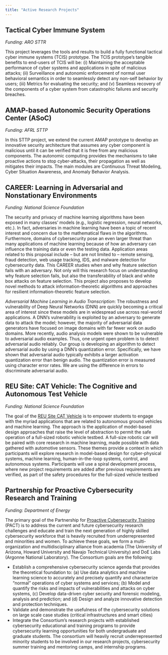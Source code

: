 ```yaml
---
title: "Active Research Projects"
---
```



## Tactical Cyber Immune System
*Funding: ARO STTR*

This project leverages the tools and results to build a fully functional tactical cyber immune systems (TCIS) prototype. The TCIS prototype’s tangible benefits to end-users of TCIS will be: (i) Maintaining the acceptable performance of cyber systems and applications in spite of malicious attacks; (ii) Surveillance and autonomic enforcement of normal user behavioral semantics in order to seamlessly detect any non-self behavior by users; (iii) Metrics for evaluating the security; and (v) Seamless recovery of the components of a cyber system from catastrophic failures and security breaches. 


## AMAP-based Autonomic Security Operations Center (ASoC)
*Funding: AFRL STTP*

In this STTP project, we extend the current AMAP prototype to develop an innovative security architecture that assumes any cyber component is malicious until it can be verified that it is free from any malicious components. The autonomic computing provides the mechanisms to take proactive actions to stop cyber-attacks, their propagation as well as mitigates their impacts. The main modules are Continuous Threat Modeling, Cyber Situation Awareness, and Anomaly Behavior Analysis. 


## CAREER: Learning in Adversarial and Nonstationary Environments
*Funding: National Science Foundation* 

The security and privacy of machine learning algorithms have been exposed in many classes’ models (e.g., logistic regression, neural networks, etc.). In fact, adversaries in machine learning have been a topic of recent interest and concern due to the mathematical flaws in the algorithms. Furthermore, domains of cybersecurity pose an even larger threat than many applications of machine learning because of how an adversary can influence the training data or even the testing data. Application areas related to this proposal include – but are not limited to – remote sensing, fraud detection, web usage tracking, IDS, and malware detection for cybersecurity data. This CAREER studies when and why feature selection fails with an adversary. Not only will this research focus on understanding why feature selection fails, but also the transferability of black and white box attacks on feature selection. This project also proposes to develop novel methods to attack information-theoretic algorithms and approaches for resilient information-theoretic feature selection. 

*Adversarial Machine Learning in Audio Transcription*: The robustness and vulnerability of Deep Neural Networks (DNN) are quickly becoming a critical area of interest since these models are in widespread use across real-world applications. A DNN's vulnerability is exploited by an adversary to generate data to attack the model; however, the majority of adversarial data generators have focused on image domains with far fewer work on audio domains. More recently, audio analysis models were shown to be vulnerable to adversarial audio examples. Thus, one urgent open problem is to detect adversarial audio reliably. Our group is developing an algorithm to detect adversarial audio by using a DNN's quantization error. Specifically, we have shown that adversarial audio typically exhibits a larger activation quantization error than benign audio. The quantization error is measured using character error rates. We are using the difference in errors to discriminate adversarial audio. 


## REU Site: CAT Vehicle: The Cognitive and Autonomous Test Vehicle 
*Funding: National Science Foundation* 

The goal of the [REU Site CAT Vehicle](http://catvehicle.arizona.edu/){target="_blank"} is to empower students to engage with the myriad applications that are related to autonomous ground vehicles and machine learning. The approach is the application of model-based design approaches that raise the level of abstraction to permit the safe operation of a full-sized robotic vehicle testbed. A full-size robotic car will be paired with core research in machine learning, made possible with data gathered with automotive sensors. These themes provide a context in which participants will explore research in model-based design for cyber-physical systems, machine learning, human-in-the-loop systems, control, and autonomous systems. Participants will use a spiral development process, where new project requirements are added after previous requirements are verified, as part of the safety procedures for the full-sized vehicle testbed


## Partnership for Proactive Cybersecurity Research and Training 
*Funding: Department of Energy* 

The primary goal of the Partnership for [Proactive Cybersecurity Training](https://nnsa-pact.org/){target="_blank"} (PACT) is to address the current and future cybersecurity research challenges and educate and train the next generation of highly skilled cybersecurity workforce that is heavily recruited from underrepresented and minorities and women. To achieve these goals, we form a multi-organization and multidisciplinary alliance from academia (The University of Arizona, Howard University and Navajo Technical University) and DoE Labs (Argonne National Laboratory). The Consortium goals are the following:

* Establish a comprehensive cybersecurity science agenda that provides the theoretical foundation to: (a) Use data analytics and machine learning science to accurately and precisely quantify and characterize “normal” operations of cyber systems and services; (b) Model and quantify the risks and impacts of vulnerabilities and attacks on cyber systems, (c) Develop data-driven cyber security and forensic modeling, analysis and prediction; and (d) Design and analyze innovative detection and protection techniques.
* Validate and demonstrate the usefulness of the cybersecurity solutions on large scale case studies (critical infrastructures and smart cities)
* Integrate the Consortium’s research projects with established cybersecurity educational and training programs to provide cybersecurity learning opportunities for both undergraduate and graduate students. The consortium will heavily recruit underrepresented minority students to be involved in our research projects, cybersecurity summer training and mentoring camps, and internship programs.

